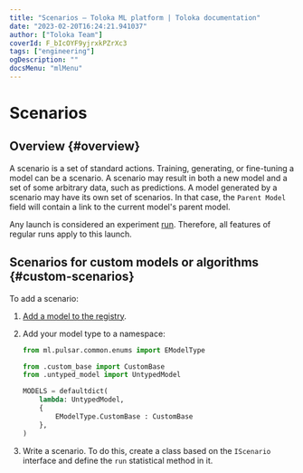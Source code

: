 ```yaml
---
title: "Scenarios — Toloka ML platform | Toloka documentation"
date: "2023-02-20T16:24:21.941037"
author: ["Toloka Team"]
coverId: F_bIcOYF9yjrxkPZrXc3
tags: ["engineering"]
ogDescription: ""
docsMenu: "mlMenu"
---
```



# Scenarios

## Overview {#overview}

A scenario is a set of standard actions. Training, generating, or fine-tuning a model can be a scenario. A scenario may result in both a new model and a set of some arbitrary data, such as predictions. A model generated by a scenario may have its own set of scenarios. In that case, the `Parent Model` field will contain a link to the current model's parent model.

Any launch is considered an experiment [run](/docs/toloka-ml/tracking/runs). Therefore, all features of regular runs apply to this launch.

<HowToUseScenario/>

## Scenarios for custom models or algorithms {#custom-scenarios}

To add a scenario:

1. [Add a model to the registry](/docs/toloka-ml/models/registry/#add-model).

2. Add your model type to a namespace:

    ```python
    from ml.pulsar.common.enums import EModelType

    from .custom_base import CustomBase
    from .untyped_model import UntypedModel

    MODELS = defaultdict(
        lambda: UntypedModel,
        {
            EModelType.CustomBase : CustomBase
        },
    )
    ```

3. Write a scenario. To do this, create a class based on the `IScenario` interface and define the `run` statistical method in it.
